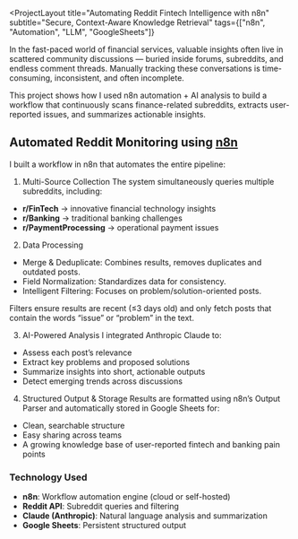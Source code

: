 <ProjectLayout
  title="Automating Reddit Fintech Intelligence with n8n"
  subtitle="Secure, Context-Aware Knowledge Retrieval"
  tags={["n8n", "Automation", "LLM", "GoogleSheets"]}
  >

In the fast-paced world of financial services, valuable insights often live in scattered community discussions — buried inside forums, subreddits, and endless comment threads.
Manually tracking these conversations is time-consuming, inconsistent, and often incomplete.

This project shows how I used n8n automation + AI analysis to build a workflow that continuously scans finance-related subreddits, extracts user-reported issues, and summarizes actionable insights.

## Automated Reddit Monitoring using <a href="https://n8n.io/" target="_blank">n8n</a>

I built a workflow in n8n that automates the entire pipeline:

1. Multi-Source Collection
   The system simultaneously queries multiple subreddits, including:

- **r/FinTech** → innovative financial technology insights
- **r/Banking** → traditional banking challenges
- **r/PaymentProcessing** → operational payment issues

2. Data Processing

- Merge & Deduplicate: Combines results, removes duplicates and outdated posts.
- Field Normalization: Standardizes data for consistency.
- Intelligent Filtering: Focuses on problem/solution-oriented posts.

<Callout type="info" title="Filter voor relevante resultaten">
  Filters ensure results are recent (≤3 days old) and only fetch posts that contain the words
  “issue” or “problem” in the text.
</Callout>

3. AI-Powered Analysis
   I integrated Anthropic Claude to:

- Assess each post’s relevance
- Extract key problems and proposed solutions
- Summarize insights into short, actionable outputs
- Detect emerging trends across discussions

4. Structured Output & Storage
   Results are formatted using n8n’s Output Parser and automatically stored in Google Sheets for:

- Clean, searchable structure
- Easy sharing across teams
- A growing knowledge base of user-reported fintech and banking pain points

### Technology Used

- **n8n**: Workflow automation engine (cloud or self-hosted)
- **Reddit API**: Subreddit queries and filtering
- **Claude (Anthropic)**: Natural language analysis and summarization
- **Google Sheets**: Persistent structured output

</ProjectLayout>
